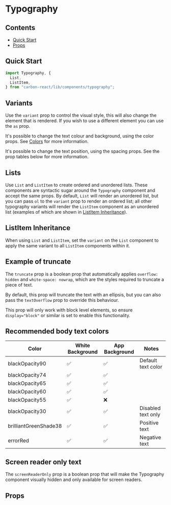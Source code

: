 

<Meta of={TypographyStories} />

# Typography

## Contents

- [Quick Start](#quick-start)
- [Props](#props)

## Quick Start

```javascript
import Typography, {
  List,
  ListItem,
} from "carbon-react/lib/components/typography";
```

## Variants

Use the `variant` prop to control the visual style, this will also change the element that is rendered. If you wish to
use a different element you can use the `as` prop.

It's possible to change the text colour and background, using the color props. See [Colors](../?path=/docs/documentation-colors--docs) for more information.

It's possible to change the text position, using the spacing props. See the prop tables below for more information.

<Canvas of={TypographyStories.VariantsStory} />

## Lists

Use `List` and `ListItem` to create ordered and unordered lists. These components are syntactic sugar around the `Typography` component and accept the same props.
By default, `List` will render an unordered list, but you can pass `ol` to the `variant` prop to render an ordered list; all other typography variants will render
the `ListItem` component as an unordered list (examples of which are shown in [ListItem Inheritance](#listitem-inheritance)).

<Canvas of={TypographyStories.Lists} />

## ListItem Inheritance

When using `List` and `ListItem`, set the `variant` on the `List` component to apply the same variant to all `ListItem` components within it.

<Canvas of={TypographyStories.ListItemInheritance} />

## Example of truncate

The `truncate` prop is a boolean prop that automatically applies  `overflow: hidden` and `white-space: nowrap`, which are the styles required to truncate a piece of text.

By default, this prop will truncate the text with an ellipsis, but you can also pass the `textOverflow` prop to override this behaviour.

This prop will only work with block level elements, so ensure `display="block"` or similar is set to enable this functionality.

<Canvas of={TypographyStories.TruncateStory} />

## Recommended body text colors

| Color                 | White Background | App Background | Notes              |
| --------------------- | ---------------- | -------------- | ------------------ |
| blackOpacity90        | ✅               | ✅             | Default text color |
| blackOpacity74        | ✅               | ✅             |                    |
| blackOpacity65        | ✅               | ✅             |                    |
| blackOpacity60        | ✅               | ✅             |                    |
| blackOpacity55        | ✅               | ❌             |                    |
| blackOpacity30        | ✅               | ✅             | Disabled text only |
| brilliantGreenShade38 | ✅               | ✅             | Positive text      |
| errorRed              | ✅               | ✅             | Negative text      |

## Screen reader only text

The `screenReaderOnly` prop is a boolean prop that will make the Typography component visually hidden and only available for screen readers.

<Canvas of={TypographyStories.ScreenReaderOnlyStory} />

## Props

<ArgTypes of={TypographyStories} />
